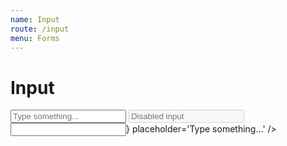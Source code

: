 ```yaml
---
name: Input
route: /input
menu: Forms
---
```



# Input

<Playground>
  <VerticalSpacer>
    <Input placeholder='Type something...' />
    <Input placeholder='Disabled input' disabled />
  </VerticalSpacer>
</Playground>

<Playground>
  <VerticalSpacer>
    <Input
      before={<Icon icon='search' />}
      placeholder='Type something...'
    />
  </VerticalSpacer>
</Playground>
